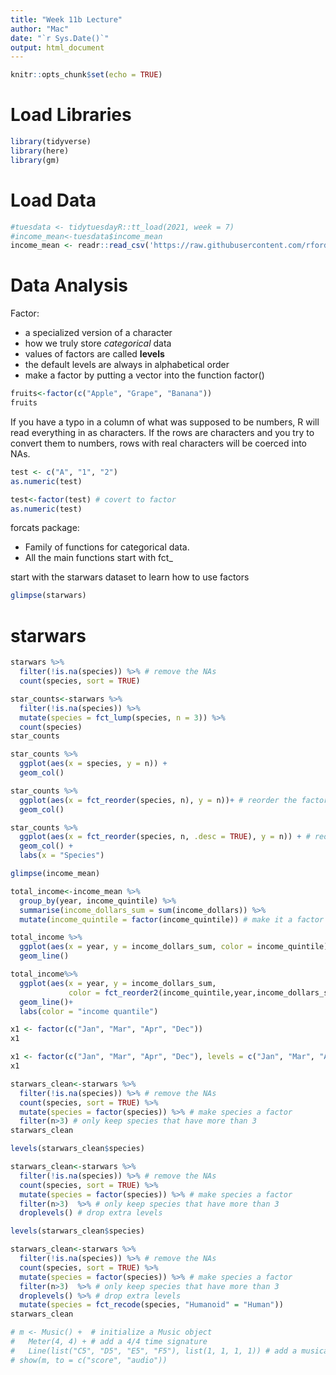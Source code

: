 ```yaml
---
title: "Week 11b Lecture"
author: "Mac"
date: "`r Sys.Date()`"
output: html_document
---
```


```r
knitr::opts_chunk$set(echo = TRUE)
```

# Load Libraries

```r
library(tidyverse)
library(here)
library(gm)
```

# Load Data

```r
#tuesdata <- tidytuesdayR::tt_load(2021, week = 7)
#income_mean<-tuesdata$income_mean
income_mean <- readr::read_csv('https://raw.githubusercontent.com/rfordatascience/tidytuesday/master/data/2021/2021-02-09/income_mean.csv')
```

# Data Analysis

Factor:

- a specialized version of a character
- how we truly store *categorical* data
- values of factors are called **levels**
- the default levels are always in alphabetical order
- make a factor by putting a vector into the function factor()

```r
fruits<-factor(c("Apple", "Grape", "Banana"))
fruits
```

If you have a typo in a column of what was supposed to be numbers, R will read everything in as characters. If the rows are characters and you try to convert them to numbers, rows with real characters will be coerced into NAs.

```r
test <- c("A", "1", "2")
as.numeric(test)
```

```r
test<-factor(test) # covert to factor
as.numeric(test)
```

forcats package:

- Family of functions for categorical data.
- All the main functions start with fct_

start with the starwars dataset to learn how to use factors

```r
glimpse(starwars)
```

# starwars

```r
starwars %>% 
  filter(!is.na(species)) %>% # remove the NAs
  count(species, sort = TRUE)
```

```r
star_counts<-starwars %>%
  filter(!is.na(species)) %>%
  mutate(species = fct_lump(species, n = 3)) %>%
  count(species)
star_counts
```

```r
star_counts %>%
  ggplot(aes(x = species, y = n)) +
  geom_col()
```

```r
star_counts %>%
  ggplot(aes(x = fct_reorder(species, n), y = n))+ # reorder the factor of species by n
  geom_col()
```

```r
star_counts %>%
  ggplot(aes(x = fct_reorder(species, n, .desc = TRUE), y = n)) + # reorder the factor of species by n
  geom_col() +
  labs(x = "Species")
```

```r
glimpse(income_mean)
```

```r
total_income<-income_mean %>%
  group_by(year, income_quintile) %>%
  summarise(income_dollars_sum = sum(income_dollars)) %>%
  mutate(income_quintile = factor(income_quintile)) # make it a factor
```

```r
total_income %>%
  ggplot(aes(x = year, y = income_dollars_sum, color = income_quintile)) +
  geom_line()
```

```r
total_income%>%
  ggplot(aes(x = year, y = income_dollars_sum, 
             color = fct_reorder2(income_quintile,year,income_dollars_sum)))+
  geom_line()+
  labs(color = "income quantile")
```

```r
x1 <- factor(c("Jan", "Mar", "Apr", "Dec"))
x1
```

```r
x1 <- factor(c("Jan", "Mar", "Apr", "Dec"), levels = c("Jan", "Mar", "Apr", "Dec"))
x1
```

```r
starwars_clean<-starwars %>% 
  filter(!is.na(species)) %>% # remove the NAs
  count(species, sort = TRUE) %>%
  mutate(species = factor(species)) %>% # make species a factor
  filter(n>3) # only keep species that have more than 3
starwars_clean
```

```r
levels(starwars_clean$species)
```

```r
starwars_clean<-starwars %>% 
  filter(!is.na(species)) %>% # remove the NAs
  count(species, sort = TRUE) %>%
  mutate(species = factor(species)) %>% # make species a factor 
  filter(n>3)  %>% # only keep species that have more than 3 
  droplevels() # drop extra levels
```

```r
levels(starwars_clean$species)
```

```r
starwars_clean<-starwars %>% 
  filter(!is.na(species)) %>% # remove the NAs
  count(species, sort = TRUE) %>%
  mutate(species = factor(species)) %>% # make species a factor 
  filter(n>3)  %>% # only keep species that have more than 3 
  droplevels() %>% # drop extra levels 
  mutate(species = fct_recode(species, "Humanoid" = "Human"))
starwars_clean
```

```r
# m <- Music() +  # initialize a Music object
#   Meter(4, 4) + # add a 4/4 time signature
#   Line(list("C5", "D5", "E5", "F5"), list(1, 1, 1, 1)) # add a musical line of four quarter notes
# show(m, to = c("score", "audio"))
```

